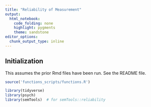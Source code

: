 ```yaml
---
title: "Reliability of Measurement"
output: 
  html_notebook: 
    code_folding: none
    highlight: pygments
    theme: sandstone
editor_options: 
  chunk_output_type: inline
---
```


## Initialization

This assumes the prior Rmd files have been run.  See the README file.

```r
source('functions_scripts/functions.R')
```

```r
library(tidyverse)
library(psych)
library(semTools)  # for semTools::reliability
```

